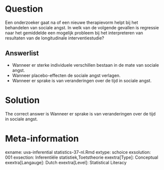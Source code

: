 Question
========

Een onderzoeker gaat na of een nieuwe therapievorm helpt bij het behandelen van sociale angst. In welk van de volgende gevallen is regressie naar het gemiddelde een mogelijk probleem bij het interpreteren van resultaten van de longitudinale interventiestudie? 

Answerlist
----------
* Wanneer er sterke individuele verschillen bestaan in de mate van sociale angst.
* Wanneer placebo-effecten de sociale angst verlagen.
* Wanneer er sprake is van veranderingen over de tijd in sociale angst.

Solution
========

The correct answer is  Wanneer er sprake is van veranderingen over de tijd in sociale angst. 

Meta-information
================
exname: uva-inferential statistics-37-nl.Rmd 
extype: schoice 
exsolution: 001 
exsection: Inferentiële statistiek,Toetstheorie 
exextra[Type]: Conceptual
exextra[Langauge]: Dutch 
exextra[Level]: Statistical Literacy

